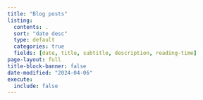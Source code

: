 ```yaml
---
title: "Blog posts"
listing:
  contents: .
  sort: "date desc"
  type: default
  categories: true
  fields: [date, title, subtitle, description, reading-time]
page-layout: full
title-block-banner: false
date-modified: "2024-04-06"
execute:
  include: false
---
```

